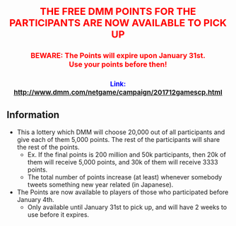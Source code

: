 <div style="font-size:22px; color:red; text-align:center; font-weight:bold; margin:25px 0px 10px 0px;">THE FREE DMM POINTS FOR THE PARTICIPANTS ARE NOW AVAILABLE TO PICK UP</div>

<div style="font-size:16px; color:red; text-align:center; font-weight:bold; margin:25px 0px 10px 0px;">BEWARE: The Points will expire upon January 31st.<br />Use your points before then!</div>

<div style="font-size:15px; color:blue; text-align:center; font-weight:bold; margin:25px 0px 10px 0px;">Link: http://www.dmm.com/netgame/campaign/201712gamescp.html</div>
<!--
==How to participate==
Enter the page and click this button as shown in the Picture:

[[File:Click_the_button_on_bottom.png|center|300px|Click the button on bottom on the Website]]
-->
==Information==
*This a lottery which DMM will choose 20,000 out of all participants and give each of them 5,000 points. The rest of the participants will share the rest of the points.
**Ex. If the final points is 200 million and 50k participants, then 20k of them will receive 5,000 points, and 30k of them will receive 3333 points.
**The total number of points increase (at least) whenever somebody tweets something new year related (in Japanese).
*The Points are now available to players of those who participated before January 4th.
**Only available until January 31st to pick up, and will have 2 weeks to use before it expires.<ac_metadata title="DMM Games Otoshidama Campaign" notify_everyone="1513931830"> </ac_metadata>